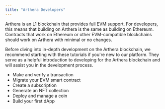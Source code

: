 ```yaml
---
title: "Arthera Developers"
---
```

Arthera is an L1 blockchain that provides full EVM support. For developers, this means that building on Arthera is the same as building on Ethereum. Contracts that work on Ethereum or other EVM-compatible blockchains should work on Arthera with minimal or no changes.

Before diving into in-depth development on the Arthera blockchain, we recommend starting with these tutorials if you're new to our platform. They serve as a helpful introduction to developing for the Arthera blockchain and will assist you in the development process.

* Make and verify a transaction
* Migrate your EVM smart contract
* Create a subscription
* Generate an NFT collection
* Deploy and manage a coin
* Build your first dApp